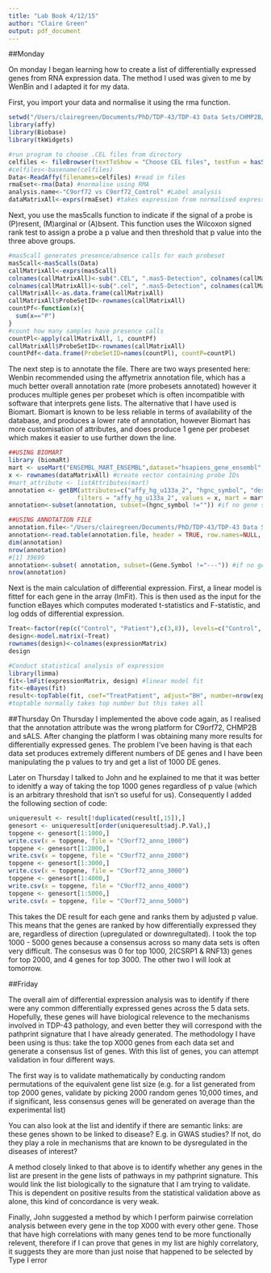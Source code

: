 ```yaml
---
title: "Lab Book 4/12/15"
author: "Claire Green"
output: pdf_document
---
```


##Monday

On monday I began learning how to create a list of differentially expressed genes from RNA expression data. The method I used was given to me by WenBin and I adapted it for my data. 

First, you import your data and normalise it using the rma function.

```r
setwd("/Users/clairegreen/Documents/PhD/TDP-43/TDP-43 Data Sets/CHMP2B/")
library(affy)
library(Biobase)
library(tkWidgets)

#run program to choose .CEL files from directory
celfiles <- fileBrowser(textToShow = "Choose CEL files", testFun = hasSuffix("[cC][eE][lL]"))
#celfiles<-basename(celfiles)
Data<-ReadAffy(filenames=celfiles) #read in files
rmaEset<-rma(Data) #normalise using RMA
analysis.name<-"C9orf72 vs C9orf72_Control" #Label analysis
dataMatrixAll<-exprs(rmaEset) #takes expression from normalised expression set
```

Next, you use the mas5calls function to indicate if the signal of a probe is (P)resent, (M)arginal or (A)bsent. This function uses the Wilcoxon signed rank test to assign a probe a p value and then threshold that p value into the three above groups. 

```r
#mas5call generates presence/absence calls for each probeset
mas5call<-mas5calls(Data)
callMatrixAll<-exprs(mas5call)
colnames(callMatrixAll)<-sub(".CEL", ".mas5-Detection", colnames(callMatrixAll),fixed=TRUE)
colnames(callMatrixAll)<-sub(".cel", ".mas5-Detection", colnames(callMatrixAll),fixed=TRUE)
callMatrixAll<-as.data.frame(callMatrixAll)
callMatrixAll$ProbeSetID<-rownames(callMatrixAll)
countPf<-function(x){
  sum(x=="P")
}
#count how many samples have presence calls
countPl<-apply(callMatrixAll, 1, countPf)
callMatrixAll$ProbeSetID<-rownames(callMatrixAll)
countPdf<-data.frame(ProbeSetID=names(countPl), countP=countPl) 
```

The next step is to annotate the file. There are two ways presented here: Wenbin recommended using the affymetrix annotation file, which has a much better overall annotation rate (more probesets annotated) however it produces multiple genes per probeset which is often incompatible with software that interprets gene lists. The alternative that I have used is Biomart. Biomart is known to be less reliable in terms of availability of the database, and produces a lower rate of annotation, however Biomart has more customisation of attributes, and does produce 1 gene per probeset which makes it easier to use further down the line. 

```r
##USING BIOMART
library (biomaRt)
mart <- useMart("ENSEMBL_MART_ENSEMBL",dataset="hsapiens_gene_ensembl", host="www.ensembl.org") 
x <- rownames(dataMatrixAll) #create vector containing probe IDs
#mart_attribute <- listAttributes(mart)
annotation <- getBM(attributes=c("affy_hg_u133a_2", "hgnc_symbol", "description"), 
                   filters = "affy_hg_u133a_2", values = x, mart = mart)
annotation<-subset(annotation, subset=(hgnc_symbol !="")) #if no gene symbol, discount

##USING ANNOTATION FILE
annotation.file<-"/Users/clairegreen/Documents/PhD/TDP-43/TDP-43 Data Sets/HG-U133_Plus_2.na35.annot.csv/HG-U133_Plus_2.na35.annot.txt"
annotation<-read.table(annotation.file, header = TRUE, row.names=NULL, sep="\t", skip=0, stringsAsFactors=F, quote = "", comment.char="!", fill = TRUE )
dim(annotation)
nrow(annotation)
#[1] 39699
annotation<-subset( annotation, subset=(Gene.Symbol !="---")) #if no gene symbol, discount
nrow(annotation)
```

Next is the main calculation of differential expression. First, a linear model is fittef for each gene in the array (lmFit). This is then used as the input for the function eBayes which computes moderated t-statistics and F-statistic, and log odds of differential expression.

```r
Treat<-factor(rep(c("Control", "Patient"),c(3,8)), levels=c("Control", "Patient"))
design<-model.matrix(~Treat)
rownames(design)<-colnames(expressionMatrix)
design

#Conduct statistical analysis of expression
library(limma)
fit<-lmFit(expressionMatrix, design) #linear model fit
fit<-eBayes(fit) 
result<-topTable(fit, coef="TreatPatient", adjust="BH", number=nrow(expressionMatrix)) #"BH" adjust for multiple hypothesis testing
#toptable normally takes top number but this takes all
```

##Thursday
On Thursday I implemented the above code again, as I realised that the annotation attribute was the wrong platform for C9orf72, CHMP2B and sALS. After changing the platform I was obtaining many more results for differentially expressed genes. The problem I've been having is that each data set produces extremely different numbers of DE genes and I have been manipulating the p values to try and get a list of 1000 DE genes.

Later on Thursday I talked to John and he explained to me that it was better to idenitfy a way of taking the top 1000 genes regardless of p value (which is an arbitrary threshold that isn't so useful for us). Consequently I added the following section of code:

```r
uniqueresult <- result[!duplicated(result[,15]),]
genesort <- uniqueresult[order(uniqueresult$adj.P.Val),]
topgene <- genesort[1:1000,]
write.csv(x = topgene, file = "C9orf72_anno_1000")
topgene <- genesort[1:2000,]
write.csv(x = topgene, file = "C9orf72_anno_2000")
topgene <- genesort[1:3000,]
write.csv(x = topgene, file = "C9orf72_anno_3000")
topgene <- genesort[1:4000,]
write.csv(x = topgene, file = "C9orf72_anno_4000")
topgene <- genesort[1:5000,]
write.csv(x = topgene, file = "C9orf72_anno_5000")
```
This takes the DE result for each gene and ranks them by adjusted p value. This means that the genes are ranked by how differentially expressed they are, regardless of direction (upregulated or downregultated). I took the top 1000 - 5000 genes because a consensus across so many data sets is often very difficult. The consesus was 0 for top 1000, 2(CSRP1 & RNF13) genes for top 2000, and 4 genes for top 3000. The other two I will look at tomorrow. 

##Friday

The overall aim of differential expression analysis was to identify if there were any common differentially expressed genes across the 5 data sets. Hopefully, these genes will have biological relevence to the mechanisms involved in TDP-43 pathology, and even better they will correspond with the pathprint signature that I have already generated. The methodology I have been using is thus: take the top X000 genes from each data set and generate a consensus list of genes. With this list of genes, you can attempt validation in four different ways.

The first way is to validate mathematically by conducting random permutations of the equivalent gene list size (e.g. for a list generated from top 2000 genes, validate by picking 2000 random genes 10,000 times, and if significant, less consensus genes will be generated on average than the experimental list)

You can also look at the list and identify if there are semantic links: are these genes shown to be linked to disease? E.g. in GWAS studies? If not, do they play a role in mechanisms that are known to be dysregulated in the diseases of interest?

A method closely linked to that above is to identify whether any genes in the list are present in the gene lists of pathways in my pathprint signature. This would link the list biologically to the signature that I am trying to validate. This is dependent on positive results from the statistical validation above as alone, this kind of concordance is very weak.

Finally, John suggested a method by which I perform pairwise correlation analysis between every gene in the top X000 with every other gene. Those that have high correlations with many genes tend to be more functionally relevent, therefore if I can prove that genes in my list are highly correlatory, it suggests they are more than just noise that happened to be selected by Type I error